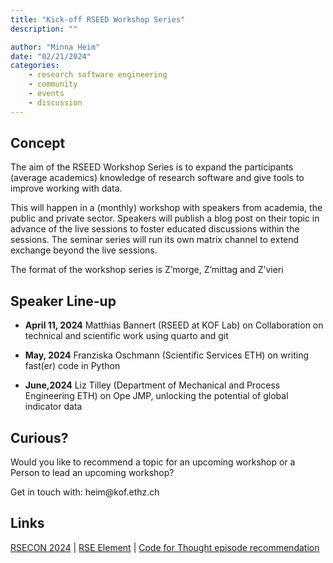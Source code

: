 ```yaml
---
title: "Kick-off RSEED Workshop Series"
description: ""

author: "Minna Heim"
date: "02/21/2024"
categories:
    - research software engineering
    - community
    - events
    - discussion
---
```


## Concept 

The aim of the RSEED Workshop Series is to expand the participants (average academics) knowledge of research software and give tools to improve working with data. 

This will happen in a (monthly) workshop with speakers from academia, the public and private sector. Speakers will publish a blog post on their topic in advance of the live sessions to foster educated discussions within the sessions. The seminar series will run its own matrix channel to extend exchange beyond the live sessions. 

The format of the workshop series is Z'morge, Z'mittag and Z'vieri

## Speaker Line-up 

- **April 11, 2024**  Matthias Bannert (RSEED at KOF Lab) on Collaboration on technical and scientific work using quarto and git

- **May, 2024** Franziska Oschmann (Scientific Services ETH) on writing fast(er) code in Python 

- **June,2024** Liz Tilley (Department of Mechanical and Process Engineering ETH) on Ope JMP, unlocking the potential of global indicator data

## Curious?

Would you like to recommend a topic for an upcoming workshop or a Person to lead an upcoming workshop? 

Get in touch with: heim@kof.ethz.ch

## Links

[RSECON 2024](https://rsecon24.society-rse.org) | [RSE Element](https://m.ethz.ch/#/#research-software-engineering-ch:staffchat.ethz.ch) | [Code for Thought episode recommendation](https://codeforthought.buzzsprout.com)

